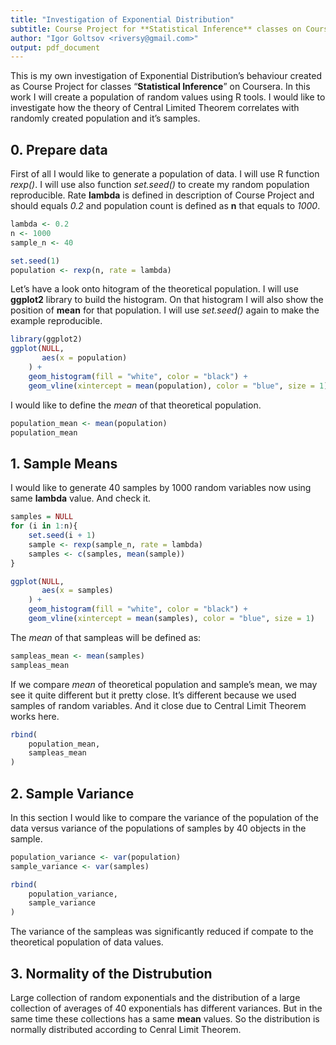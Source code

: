 ```yaml
---
title: "Investigation of Exponential Distribution"
subtitle: Course Project for **Statistical Inference** classes on Coursera
author: "Igor Goltsov <riversy@gmail.com>"
output: pdf_document
---
```


This is my own investigation of Exponential Distribution's behaviour created as Course Project for classes "**Statistical Inference**" on Coursera. 
In this work I will create a population of random values using R tools. I would like to investigate how the theory of Central Limited Theorem correlates with randomly created population and it's samples. 

## 0. Prepare data

First of all I would like to generate a population of data. I will use R function *rexp()*. I will use also function *set.seed()* to create my random population reproducible. Rate **lambda** is defined in description of Course Project and should equals *0.2* and population count is defined as **n** that equals to *1000*.

```r
lambda <- 0.2
n <- 1000
sample_n <- 40

set.seed(1)
population <- rexp(n, rate = lambda)
```

Let's have a look onto hitogram of the theoretical population. I will use **ggplot2** library to build the histogram. On that histogram I will also show the position of **mean** for that population. I will use *set.seed()* again to make the example reproducible.

```r

library(ggplot2)
ggplot(NULL,
       aes(x = population)
    ) +
    geom_histogram(fill = "white", color = "black") +
    geom_vline(xintercept = mean(population), color = "blue", size = 1)
```
 
I would like to define the *mean* of that theoretical population. 

```r
population_mean <- mean(population)
population_mean
```

## 1. Sample Means

I would like to generate 40 samples by 1000 random variables now using same **lambda** value. And check it. 

```r
samples = NULL
for (i in 1:n){
    set.seed(i + 1)
    sample <- rexp(sample_n, rate = lambda)
    samples <- c(samples, mean(sample))
}

ggplot(NULL,
       aes(x = samples)
    ) +
    geom_histogram(fill = "white", color = "black") +
    geom_vline(xintercept = mean(samples), color = "blue", size = 1)

```

The *mean* of that sampleas will be defined as:

```r
sampleas_mean <- mean(samples)
sampleas_mean
```

If we compare *mean* of theoretical population and sample's mean, we may see it quite different but it pretty close. It's different because we used samples of random variables. And it close due to Central Limit Theorem works here. 

```r
rbind(
    population_mean,
    sampleas_mean
)
```

## 2. Sample Variance

In this section I would like to compare the variance of the population of the data versus variance of the populations of samples by 40 objects in the sample. 

```r
population_variance <- var(population)
sample_variance <- var(samples)

rbind(
    population_variance,
    sample_variance
)
```

The variance of the sampleas was significantly reduced if compate to the theoretical population of data values. 

## 3. Normality of the Distrubution

Large collection of random exponentials and the distribution of a large collection of averages of 40 exponentials has different variances. But in the same time these collections has a same **mean** values. So the distribution is normally distributed according to Cenral Limit Theorem.


